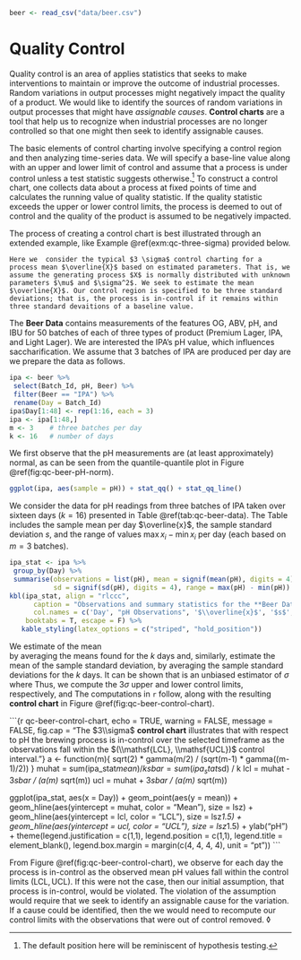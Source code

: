 ```r
beer <- read_csv("data/beer.csv")
```

# Quality Control {#quality-control}

Quality control is an area of applies statistics that seeks to make interventions to maintain or improve the outcome of industrial processes. Random variations in output processes might negatively impact the quality of a product. We would like to identify the sources of random variations in output processes that might have *assignable causes*. **Control charts** are a tool that help us to recognize when industrial processes are no longer controlled so that one might then seek to identify assignable causes. 

The basic elements of control charting involve specifying a control region and then analyzing time-series data. We will specify a base-line value along with an upper and lower limit of control and assume that a process is under control unless a test statistic suggests otherwise.^[The default position here will be reminiscent of hypothesis testing.] To construct a control chart, one collects data about a process at fixed points of time and calculates the running value of quality statistic. If the quality statistic exceeds the upper or lower control limits, the process is deemed to out of control and the quality of the product is assumed to be negatively impacted. 

The process of creating a control chart is best illustrated through an extended example, like Example \@ref(exm:qc-three-sigma) provided below. 

```example
Here we  consider the typical $3 \sigma$ control charting for a process mean $\overline{X}$ based on estimated parameters. That is, we assume the generating process $X$ is normally distributed with unknown parameters $\mu$ and $\sigma^2$. We seek to estimate the mean $\overline{X}$. Our control region is specified to be three standard deviations; that is, the process is in-control if it remains within three standard devaitions of a baseline value.
```

The **Beer Data** contains measurements of the features OG, ABV, pH, and IBU for $50$ batches of each of three types of product (Premium Lager, IPA, and Light Lager). We are interested the IPA's pH value, which influences saccharification. We assume that 3 batches of IPA are produced per day are we prepare the data as follows.

```r
ipa <- beer %>% 
 select(Batch_Id, pH, Beer) %>% 
 filter(Beer == "IPA") %>% 
 rename(Day = Batch_Id)
ipa$Day[1:48] <- rep(1:16, each = 3)
ipa <- ipa[1:48,]
m <- 3    # three batches per day
k <- 16   # number of days
```   

We first observe that the pH measurements are (at least approximately) normal, as can be seen from the quantile-quantile plot in Figure \@ref(fig:qc-beer-pH-norm).   

```r
ggplot(ipa, aes(sample = pH)) + stat_qq() + stat_qq_line()
```

We consider the data for pH readings from three batches of IPA taken over sixteen days ($k = 16$) presented in Table \@ref(tab:qc-beer-data). The Table includes the sample mean per day $\overline{x}$, the sample standard deviation $s$, and the range of values $\max{x_i} - \min{x_i}$ per day (each based on $m=3$ batches).   

```r
ipa_stat <- ipa %>% 
 group_by(Day) %>% 
 summarise(observations = list(pH), mean = signif(mean(pH), digits = 4), 
           sd = signif(sd(pH), digits = 4), range = max(pH) - min(pH))
kbl(ipa_stat, align = "rlccc", 
      caption = "Observations and summary statistics for the **Beer Data**.",
      col.names = c('Day', "pH Observations", '$\\overline{x}$', '$s$', 'Range'), 
    booktabs = T, escape = F) %>%
   kable_styling(latex_options = c("striped", "hold_position"))
```   

We estimate of the mean  
\begin{equation*}
 \widehat{\mu} = \frac{1}{k} \sum_{i=1}^k \overline{x}_i \,,
\end{equation*}
by averaging the means found for the $k$ days and, similarly, estimate the mean of the sample standard deviation,
\begin{equation*}
 \overline{s} = \frac{1}{k} \sum_{i=1}^k s_i\,,
\end{equation*}
by averaging the sample standard deviations for the $k$ days. It can be shown that 
\begin{equation*}
 \widehat{\sigma} = \frac{\overline{S}}{a_m} 
\end{equation*}
is an unbiased estimator of $\sigma$ where
\begin{equation*}
a_m = \frac{\sqrt{2} \Gamma(m/2)}{\sqrt{m-1}\Gamma\left((n-1)/2\right)}\,.
\end{equation*}
Thus, we compute the $3\sigma$ upper and lower control limits, respectively,
\begin{equation*}
 \mathsf{UCL} = \widehat{\mu} + 3 \frac{\overline{s}}{a_m \sqrt{m}}
\end{equation*}
and 
\begin{equation*}
 \mathsf{LCL} = \widehat{\mu} - 3 \frac{\overline{s}}{a_m \sqrt{m}} \,.
\end{equation*}
The computations in `r` follow, along with the resulting **control chart** in Figure \@ref(fig:qc-beer-control-chart).   

```{r qc-beer-control-chart, echo = TRUE, warning = FALSE, message = FALSE, fig.cap = "The $3\\sigma$ **control chart** illustrates that with respect to pH the brewing process is in-control over the selected timeframe as the observations fall within the $(\\mathsf{LCL}, \\mathsf{UCL})$ control interval."}
a <- function(m){ sqrt(2) * gamma(m/2) / (sqrt(m-1) * gamma((m-1)/2)) }
muhat = sum(ipa_stat$mean) / k
sbar = sum(ipa_stat$sd) / k
lcl = muhat - 3*sbar / (a(m) * sqrt(m))
ucl = muhat + 3*sbar / (a(m) * sqrt(m))

ggplot(ipa_stat, aes(x = Day)) + geom_point(aes(y = mean)) + 
 geom_hline(aes(yintercept = muhat, color = "Mean"), size = lsz) + 
 geom_hline(aes(yintercept = lcl, color = "LCL"), size = lsz*1.5) + 
 geom_hline(aes(yintercept = ucl, color = "UCL"), size = lsz*1.5) + ylab("pH") + 
   theme(legend.justification = c(1,1), legend.position = c(1,1),
         legend.title = element_blank(), 
         legend.box.margin = margin(c(4, 4, 4, 4), unit = "pt"))
```   

From Figure \@ref(fig:qc-beer-control-chart), we observe for each day the process is in-control as the observed mean pH values fall within the control limits $(\mathsf{LCL}, \mathsf{UCL})$. If this were not the case, then our initial assumption, that process is in-control, would be violated. The violation of the assumption would require that we seek to identify an assignable cause for the variation. If a cause could be identified, then the we would need to recompute our control limits with the observations that were out of control removed. $\lozenge$

